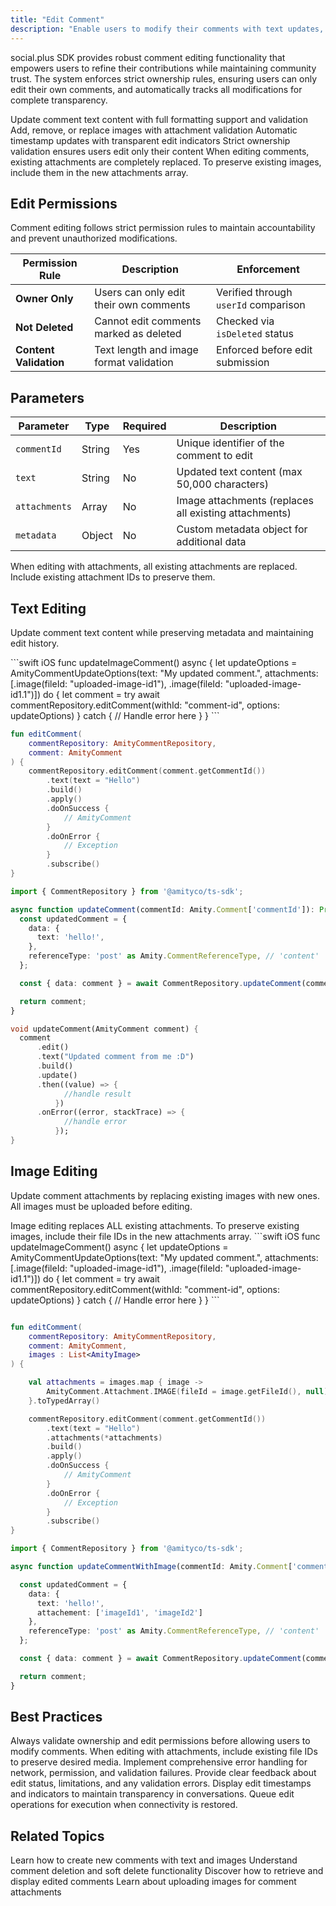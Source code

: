 ```yaml
---
title: "Edit Comment"
description: "Enable users to modify their comments with text updates, image management, and edit tracking for accountability"
---
```


social.plus SDK provides robust comment editing functionality that empowers users to refine their contributions while maintaining community trust. The system enforces strict ownership rules, ensuring users can only edit their own comments, and automatically tracks all modifications for complete transparency.

<CardGroup cols={2}>
  <Card title="Text Editing" icon="pen">
    Update comment text content with full formatting support and validation
  </Card>
  <Card title="Image Management" icon="image">
    Add, remove, or replace images with attachment validation
  </Card>
  <Card title="Edit Tracking" icon="clock">
    Automatic timestamp updates with transparent edit indicators
  </Card>
  <Card title="Permission Control" icon="shield">
    Strict ownership validation ensures users edit only their content
  </Card>
</CardGroup>

<Warning>
When editing comments, existing attachments are completely replaced. To preserve existing images, include them in the new attachments array.
</Warning>

## Edit Permissions

Comment editing follows strict permission rules to maintain accountability and prevent unauthorized modifications.

| Permission Rule | Description | Enforcement |
|----------------|-------------|-------------|
| **Owner Only** | Users can only edit their own comments | Verified through `userId` comparison |
| **Not Deleted** | Cannot edit comments marked as deleted | Checked via `isDeleted` status |
| **Content Validation** | Text length and image format validation | Enforced before edit submission |

## Parameters

| Parameter | Type | Required | Description |
|-----------|------|----------|-------------|
| `commentId` | String | Yes | Unique identifier of the comment to edit |
| `text` | String | No | Updated text content (max 50,000 characters) |
| `attachments` | Array | No | Image attachments (replaces all existing attachments) |
| `metadata` | Object | No | Custom metadata object for additional data |

<Note>
When editing with attachments, all existing attachments are replaced. Include existing attachment IDs to preserve them.
</Note>

## Text Editing

Update comment text content while preserving metadata and maintaining edit history.

<CodeGroup>
```swift iOS
func updateImageComment() async {
    let updateOptions = AmityCommentUpdateOptions(text: "My updated comment.", attachments: [.image(fileId: "uploaded-image-id1"), .image(fileId: "uploaded-image-id1.1")])
    do {
        let comment = try await commentRepository.editComment(withId: "comment-id", options: updateOptions)
    } catch {
        // Handle error here
    }
}
```

```kotlin Android
fun editComment(
    commentRepository: AmityCommentRepository,
    comment: AmityComment
) {
    commentRepository.editComment(comment.getCommentId())
        .text(text = "Hello")
        .build()
        .apply()
        .doOnSuccess {
            // AmityComment
        }
        .doOnError {
            // Exception
        }
        .subscribe()
}
```

```typescript TypeScript
import { CommentRepository } from '@amityco/ts-sdk';

async function updateComment(commentId: Amity.Comment['commentId']): Promise<Amity.Comment> {
  const updatedComment = {
    data: {
      text: 'hello!',
    },
    referenceType: 'post' as Amity.CommentReferenceType, // 'content' | 'post' | 'story'
  };

  const { data: comment } = await CommentRepository.updateComment(commentId, updatedComment);

  return comment;
}
```

```dart Flutter
void updateComment(AmityComment comment) {
  comment
      .edit()
      .text("Updated comment from me :D")
      .build()
      .update()
      .then((value) => {
            //handle result
          })
      .onError((error, stackTrace) => {
            //handle error
          });
}
```
</CodeGroup>

## Image Editing

Update comment attachments by replacing existing images with new ones. All images must be uploaded before editing.

<Warning>
Image editing replaces ALL existing attachments. To preserve existing images, include their file IDs in the new attachments array.
</Warning>

<CodeGroup>
```swift iOS
func updateImageComment() async {
    let updateOptions = AmityCommentUpdateOptions(text: "My updated comment.", attachments: [.image(fileId: "uploaded-image-id1"), .image(fileId: "uploaded-image-id1.1")])
    do {
        let comment = try await commentRepository.editComment(withId: "comment-id", options: updateOptions)
    } catch {
        // Handle error here
    }
}
```

```kotlin Android

fun editComment(
    commentRepository: AmityCommentRepository,
    comment: AmityComment,
    images : List<AmityImage>
) {

    val attachments = images.map { image ->
        AmityComment.Attachment.IMAGE(fileId = image.getFileId(), null)
    }.toTypedArray()

    commentRepository.editComment(comment.getCommentId())
        .text(text = "Hello")
        .attachments(*attachments)
        .build()
        .apply()
        .doOnSuccess {
            // AmityComment
        }
        .doOnError {
            // Exception
        }
        .subscribe()
}
```

```typescript TypeScript
import { CommentRepository } from '@amityco/ts-sdk';

async function updateCommentWithImage(commentId: Amity.Comment['commentId']): Promise<Amity.Comment> {

  const updatedComment = {
    data: {
      text: 'hello!',
      attachement: ['imageId1', 'imageId2']
    },
    referenceType: 'post' as Amity.CommentReferenceType, // 'content' | 'post' | 'story'
  };

  const { data: comment } = await CommentRepository.updateComment(commentId, updatedComment);

  return comment;
}
```

</CodeGroup>

## Best Practices

<CardGroup cols={2}>
  <Card title="Permission Validation" icon="shield-check">
    Always validate ownership and edit permissions before allowing users to modify comments.
  </Card>
  
  <Card title="Content Preservation" icon="box-archive">
    When editing with attachments, include existing file IDs to preserve desired media.
  </Card>
  
  <Card title="Error Handling" icon="triangle-exclamation">
    Implement comprehensive error handling for network, permission, and validation failures.
  </Card>
  
  <Card title="User Feedback" icon="comment-dots">
    Provide clear feedback about edit status, limitations, and any validation errors.
  </Card>
  
  <Card title="Edit Indicators" icon="clock">
    Display edit timestamps and indicators to maintain transparency in conversations.
  </Card>
  
  <Card title="Offline Support" icon="wifi">
    Queue edit operations for execution when connectivity is restored.
  </Card>
</CardGroup>

## Related Topics

<CardGroup cols={2}>
  <Card title="Create Comment" href="../creation/create-comment" icon="plus">
    Learn how to create new comments with text and images
  </Card>
  <Card title="Delete Comment" href="./delete-comment" icon="trash">
    Understand comment deletion and soft delete functionality
  </Card>
  <Card title="Query Comments" href="../retrieval/query-comments" icon="magnifying-glass">
    Discover how to retrieve and display edited comments
  </Card>
  <Card title="File Upload" href="/social-plus-sdk/core-concepts/content-handling/files-images-and-videos/file-upload" icon="upload">
    Learn about uploading images for comment attachments
  </Card>
</CardGroup>

